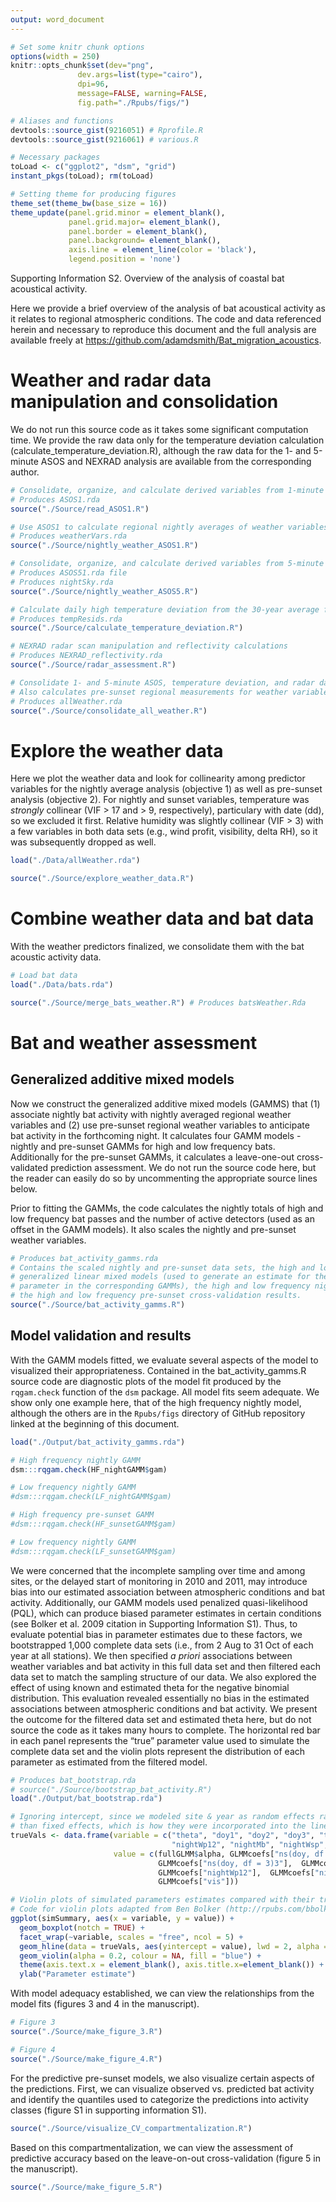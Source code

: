 ```yaml
---
output: word_document
---
```


```r
# Set some knitr chunk options
options(width = 250)
knitr::opts_chunk$set(dev="png", 
               dev.args=list(type="cairo"),
               dpi=96,
               message=FALSE, warning=FALSE, 
               fig.path="./Rpubs/figs/")
```

```r
# Aliases and functions
devtools::source_gist(9216051) # Rprofile.R
devtools::source_gist(9216061) # various.R

# Necessary packages
toLoad <- c("ggplot2", "dsm", "grid")
instant_pkgs(toLoad); rm(toLoad)

# Setting theme for producing figures
theme_set(theme_bw(base_size = 16))
theme_update(panel.grid.minor = element_blank(),
             panel.grid.major= element_blank(),
             panel.border = element_blank(),
             panel.background= element_blank(),
             axis.line = element_line(color = 'black'),
             legend.position = 'none')
```

Supporting Information S2. Overview of the analysis of coastal bat acoustical activity.

Here we provide a brief overview of the analysis of bat acoustical activity as it relates to regional atmospheric conditions.  The code and data referenced herein and necessary to reproduce this document and the full analysis are available freely at [https://github.com/adamdsmith/Bat_migration_acoustics](https://github.com/adamdsmith/Bat_migration_acoustics).

# Weather and radar data manipulation and consolidation

We do not run this source code as it takes some significant computation time.  We provide the raw data only for the temperature deviation calculation (calculate_temperature_deviation.R), although the raw data for the 1- and 5-minute ASOS and NEXRAD analysis are available from the corresponding author. 

```r
# Consolidate, organize, and calculate derived variables from 1-minute ASOS data
# Produces ASOS1.rda
source("./Source/read_ASOS1.R")

# Use ASOS1 to calculate regional nightly averages of weather variables
# Produces weatherVars.rda
source("./Source/nightly_weather_ASOS1.R")

# Consolidate, organize, and calculate derived variables from 5-minute ASOS data
# Produces ASOS51.rda file
# Produces nightSky.rda
source("./Source/nightly_weather_ASOS5.R")

# Calculate daily high temperature deviation from the 30-year average for a given day
# Produces tempResids.rda
source("./Source/calculate_temperature_deviation.R")

# NEXRAD radar scan manipulation and reflectivity calculations
# Produces NEXRAD_reflectivity.rda
source("./Source/radar_assessment.R")

# Consolidate 1- and 5-minute ASOS, temperature deviation, and radar data
# Also calculates pre-sunset regional measurements for weather variables
# Produces allWeather.rda
source("./Source/consolidate_all_weather.R")
```

# Explore the weather data

Here we plot the weather data and look for collinearity among predictor variables for the nightly average analysis (objective 1) as well as pre-sunset analysis (objective 2).  For nightly and sunset variables, temperature was *strongly* collinear (VIF > 17 and > 9, respectively), particulary with date (dd), so we excluded it first.  Relative humidity was slightly collinear (VIF > 3) with a few variables in both data sets (e.g., wind profit, visibility, delta RH), so it was subsequently dropped as well.

```r
load("./Data/allWeather.rda")

source("./Source/explore_weather_data.R")
```

# Combine weather data and bat data

With the weather predictors finalized, we consolidate them with the bat acoustic activity data.

```r
# Load bat data
load("./Data/bats.rda")

source("./Source/merge_bats_weather.R") # Produces batsWeather.Rda
```

# Bat and weather assessment

## Generalized additive mixed models

Now we construct the generalized additive mixed models (GAMMS) that (1) associate nightly bat activity with nightly averaged regional weather variables and (2) use pre-sunset regional weather variables to anticipate bat activity in the forthcoming night.  It calculates four GAMM models - nightly and pre-sunset GAMMs for high and low frequency bats.  Additionally for the pre-sunset GAMMs, it calculates a leave-one-out cross-validated prediction assessment.  We do not run the source code here, but the reader can easily do so by uncommenting the appropriate source lines below.  

Prior to fitting the GAMMs, the code calculates the nightly totals of high and low frequency bat passes and the number of active detectors (used as an offset in the GAMM models).  It also scales the nightly and pre-sunset weather variables.

```r
# Produces bat_activity_gamms.rda
# Contains the scaled nightly and pre-sunset data sets, the high and low frequency nightly and pre-sunset
# generalized linear mixed models (used to generate an estimate for the negative binomial theta
# parameter in the corresponding GAMMs), the high and low frequency nightly and pre-sunset GAMMs, and
# the high and low frequency pre-sunset cross-validation results.
source("./Source/bat_activity_gamms.R")
```

## Model validation and results

With the GAMM models fitted, we evaluate several aspects of the model to visualized their appropriateness.  Contained in the bat_activity_gamms.R source code are diagnostic plots of the model fit produced by the `rqgam.check` function of the `dsm` package.  All model fits seem adequate.  We show only one example here, that of the high frequency nightly model, although the others are in the `Rpubs/figs` directory of GitHub repository linked at the beginning of this document.

```r
load("./Output/bat_activity_gamms.rda")

# High frequency nightly GAMM
dsm:::rqgam.check(HF_nightGAMM$gam)

# Low frequency nightly GAMM
#dsm:::rqgam.check(LF_nightGAMM$gam)

# High frequency pre-sunset GAMM
#dsm:::rqgam.check(HF_sunsetGAMM$gam)

# Low frequency nightly GAMM
#dsm:::rqgam.check(LF_sunsetGAMM$gam)
```

We were concerned that the incomplete sampling over time and among sites, or the delayed start of monitoring in 2010 and 2011, may introduce bias into our estimated association between atmospheric conditions and bat  activity.  Additionally, our GAMM models used penalized quasi-likelihood (PQL), which can produce biased parameter estimates in certain conditions (see Bolker et al. 2009 citation in Supporting Information S1).  Thus, to evaluate potential bias in parameter estimates due to these factors, we bootstrapped 1,000 complete data sets (i.e., from 2 Aug to 31 Oct of each year at all stations).  We then specified *a priori* associations between weather variables and bat activity in this full data set and then filtered each data set to match the sampling structure of our data.  We also explored the effect of using known and estimated theta for the negative binomial distribution.  This evaluation revealed essentially no bias in the estimated associations between atmospheric conditions and bat activity.  We present the outcome for the filtered data set and estimated theta here, but do not source the code as it takes many hours to complete.  The horizontal red bar in each panel represents the "true" parameter value used to simulate the complete data set and the violin plots represent the distribution of each parameter as estimated from the filtered model.

```r
# Produces bat_bootstrap.rda
# source("./Source/bootstrap_bat_activity.R")
load("./Output/bat_bootstrap.rda")

# Ignoring intercept, since we modeled site & year as random effects rather 
# than fixed effects, which is how they were incorporated into the linear predictor
trueVals <- data.frame(variable = c("theta", "doy1", "doy2", "doy3", "tempDev", "nightdTemp",
                                    "nightWp12", "nightMb", "nightWsp", "vis"),
                       value = c(fullGLMM$alpha, GLMMcoefs["ns(doy, df = 3)1"], GLMMcoefs["ns(doy, df = 3)2"],
                                 GLMMcoefs["ns(doy, df = 3)3"],  GLMMcoefs["tempDev"],  GLMMcoefs["nightdTemp"],
                                 GLMMcoefs["nightWp12"],  GLMMcoefs["nightMb"],  GLMMcoefs["nightWsp"],
                                 GLMMcoefs["vis"]))

# Violin plots of simulated parameters estimates compared with their true values
# Code for violin plots adapted from Ben Bolker (http://rpubs.com/bbolker/3324)
ggplot(simSummary, aes(x = variable, y = value)) + 
  geom_boxplot(notch = TRUE) + 
  facet_wrap(~variable, scales = "free", ncol = 5) + 
  geom_hline(data = trueVals, aes(yintercept = value), lwd = 2, alpha = 0.5, colour = "red") +
  geom_violin(alpha = 0.2, colour = NA, fill = "blue") + 
  theme(axis.text.x = element_blank(), axis.title.x=element_blank()) + 
  ylab("Parameter estimate")
```

With model adequacy established, we can view the relationships from the model fits (figures 3 and 4 in the manuscript).

```r
# Figure 3
source("./Source/make_figure_3.R")
```

```r
# Figure 4
source("./Source/make_figure_4.R")
```

For the predictive pre-sunset models, we also visualize certain aspects of the predictions.  First, we can visualize observed vs. predicted bat activity and identify the quantiles used to categorize the predictions into activity classes (figure S1 in supporting information S1).

```r
source("./Source/visualize_CV_compartmentalization.R")
```

Based on this compartmentalization, we can view the assessment of predictive accuracy based on the leave-on-out cross-validation (figure 5 in the manuscript).

```r
source("./Source/make_figure_5.R")
```
